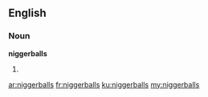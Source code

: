 ==English==

===Noun===
'''niggerballs'''

# {{plural of|niggerball}}

[[ar:niggerballs]]
[[fr:niggerballs]]
[[ku:niggerballs]]
[[my:niggerballs]]